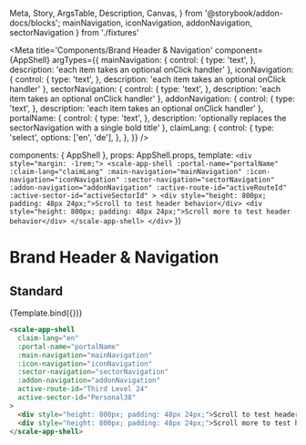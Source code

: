   Meta,
  Story,
  ArgsTable,
  Description,
  Canvas,
} from '@storybook/addon-docs/blocks';
  mainNavigation,
  iconNavigation,
  addonNavigation,
  sectorNavigation
} from './fixtures'

<Meta
  title='Components/Brand Header & Navigation'
  component={AppShell}
  argTypes={{
    mainNavigation: {
      control: {
        type: 'text',
      },
      description: 'each item takes an optional onClick handler'
    },
    iconNavigation: {
      control: {
        type: 'text',
      },
      description: 'each item takes an optional onClick handler'
    },
    sectorNavigation: {
      control: {
        type: 'text',
      },
      description: 'each item takes an optional onClick handler'
    },
    addonNavigation: {
      control: {
        type: 'text',
      },
      description: 'each item takes an optional onClick handler'
    },
    portalName: {
      control: {
        type: 'text',
      },
      description: 'optionally replaces the sectorNavigation with a single bold title'
    },
    claimLang: {
      control: {
        type: 'select',
        options: ['en', 'de'],
      },
    },
  }}
/>

  components: { AppShell },
  props: AppShell.props,
  template: `
    <div style="margin: -1rem;">
      <scale-app-shell
        :portal-name="portalName"
        :claim-lang="claimLang"
        :main-navigation="mainNavigation"
        :icon-navigation="iconNavigation"
        :sector-navigation="sectorNavigation"
        :addon-navigation="addonNavigation"
        :active-route-id="activeRouteId"
        :active-sector-id="activeSectorId"
      >
        <div style="height: 800px; padding: 48px 24px;">Scroll to test header behavior</div>
        <div style="height: 800px; padding: 48px 24px;">Scroll more to test header behavior</div>
      </scale-app-shell>
    </div>
  `
})

# Brand Header & Navigation

## Standard

<Canvas withSource="none">
  <Story
    name='Standard'
    inline={false}
    height={500}
    args={{
      portalName: '',
      claimLang: 'en',
      mainNavigation: JSON.stringify(mainNavigation),
      iconNavigation: JSON.stringify(iconNavigation),
      addonNavigation: JSON.stringify(addonNavigation),
      sectorNavigation: JSON.stringify(sectorNavigation),
      activeRouteId: 'Third Level 24',
      activeSectorId: 'Personal38',
    }}
  >
    {Template.bind({})}
  </Story>
</Canvas>

<ArgsTable story='Standard' />


```html
<scale-app-shell
  claim-lang="en"
  :portal-name="portalName"
  :main-navigation="mainNavigation"
  :icon-navigation="iconNavigation"
  :sector-navigation="sectorNavigation"
  :addon-navigation="addonNavigation"
  active-route-id="Third Level 24"
  active-sector-id="Personal38"
>
  <div style="height: 800px; padding: 48px 24px;">Scroll to test header behavior</div>
  <div style="height: 800px; padding: 48px 24px;">Scroll more to test header behavior</div>
</scale-app-shell>
```
